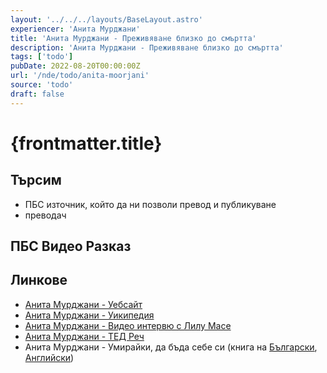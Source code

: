 ```yaml
---
layout: '../../../layouts/BaseLayout.astro'
experiencer: 'Анита Мурджани'
title: 'Анита Мурджани - Преживяване близко до смъртта'
description: 'Анита Мурджани - Преживяване близко до смъртта'
tags: ['todo']
pubDate: 2022-08-20T00:00:00Z
url: '/nde/todo/anita-moorjani'
source: 'todo'
draft: false
---
```


# {frontmatter.title}

## Търсим

- ПБС източник, който да ни позволи превод и публикуване
- преводач

## ПБС Видео Разказ

<YouTubeEmbed videoID="tjLouLHH-_I" title="Анита Мурджани - Видео интервю с Лилу Масе"/>

<YouTubeEmbed videoID="rhcJNJbRJ6U" title="Анита Мурджани - ТЕД Реч"/>

## Линкове

- [Анита Мурджани - Уебсайт](https://www.anitamoorjani.com/)
- [Анита Мурджани - Уикипедия](https://en.wikipedia.org/wiki/Anita_Moorjani)
- [Анита Мурджани - Видео интервю с Лилу Масе](https://www.youtube.com/watch?v=tjLouLHH-_I)
- [Анита Мурджани - ТЕД Реч](https://www.youtube.com/watch?v=rhcJNJbRJ6U)
- Анита Мурджани - Умирайки, да бъда себе си (книга на [Български](https://m.helikon.bg/181026-%D0%A3%D0%BC%D0%B8%D1%80%D0%B0%D0%B9%D0%BA%D0%B8,-%D0%B4%D0%B0-%D0%B1%D1%8A%D0%B4%D0%B0-%D1%81%D0%B5%D0%B1%D0%B5-%D1%81%D0%B8.html), [Английски](https://amzn.to/1YzXPjr))

